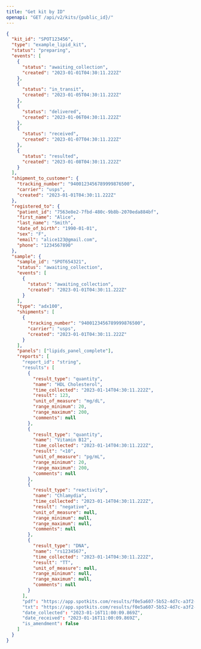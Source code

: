 ```yaml
---
title: "Get kit by ID"
openapi: "GET /api/v2/kits/{public_id}/"
---
```

<ResponseExample>

  ```json Response
  {
    "kit_id": "SPOT123456",
    "type": "example_lipid_kit",
    "status": "preparing",
    "events": [
      {
        "status": "awaiting_collection",
        "created": "2023-01-01T04:30:11.222Z"
      },
      {
        "status": "in_transit",
        "created": "2023-01-05T04:30:11.222Z"
      },
      {
        "status": "delivered",
        "created": "2023-01-06T04:30:11.222Z"
      },
      {
        "status": "received",
        "created": "2023-01-07T04:30:11.222Z"
      },
      {
        "status": "resulted",
        "created": "2023-01-08T04:30:11.222Z"
      }
    ],
    "shipment_to_customer": {
      "tracking_number": "9400123456789999876500",
      "carrier": "usps",
      "created": "2023-01-01T04:30:11.222Z"
    },
    "registered_to": {
      "patient_id": "7563e8e2-7fbd-480c-9b8b-2070eda884bf",
      "first_name": "Alice",
      "last_name": "Smith",
      "date_of_birth": "1990-01-01",
      "sex": "F",
      "email": "alice123@gmail.com",
      "phone": "1234567890"
    },
    "sample": {
      "sample_id": "SPOT654321",
      "status": "awaiting_collection",
      "events": [
        {
          "status": "awaiting_collection",
          "created": "2023-01-01T04:30:11.222Z"
        }
      ],
      "type": "adx100",
      "shipments": [
        {
          "tracking_number": "9400123456789999876500",
          "carrier": "usps",
          "created": "2023-01-01T04:30:11.222Z"
        }
      ],
      "panels": ["lipids_panel_complete"],
      "reports": [
        "report_id": "string",
        "results": [
          {
            "result_type": "quantity",
            "name": "HDL Cholesterol",
            "time_collected": "2023-01-14T04:30:11.222Z",
            "result": 123,
            "unit_of_measure": "mg/dL",
            "range_minimum": 20,
            "range_maximum": 200,
            "comments": null
          },
          {
            "result_type": "quantity",
            "name": "Vitamin B12",
            "time_collected": "2023-01-14T04:30:11.222Z",
            "result": "<10",
            "unit_of_measure": "pg/mL",
            "range_minimum": 20,
            "range_maximum": 200,
            "comments": null
          },
          {
            "result_type": "reactivity",
            "name": "Chlamydia",
            "time_collected": "2023-01-14T04:30:11.222Z",
            "result": "negative",
            "unit_of_measure": null,
            "range_minimum": null,
            "range_maximum": null,
            "comments": null
          },
          {
            "result_type": "DNA",
            "name": "rs1234567",
            "time_collected": "2023-01-14T04:30:11.222Z",
            "result": "TT",
            "unit_of_measure": null,
            "range_minimum": null,
            "range_maximum": null,
            "comments": null
          }
        ],
        "pdf": "https://app.spotkits.com/results/f0e5a607-5b52-4d7c-a3f2-c40772d41482.pdf",
        "txt": "https://app.spotkits.com/results/f0e5a607-5b52-4d7c-a3f2-c40772d41482.txt",
        "date_collected": "2023-01-16T11:00:09.869Z",
        "date_received": "2023-01-16T11:00:09.869Z",
        "is_amendment": false
      ]
    }
  }
  ```
</ResponseExample>